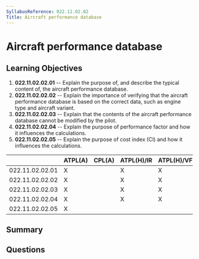 ```yaml
---
SyllabusReference: 022.11.02.02
Title: Aircraft performance database
---
```


# Aircraft performance database

## Learning Objectives

1. **022.11.02.02.01** -- Explain the purpose of, and describe the typical
   content of, the aircraft performance database.
2. **022.11.02.02.02** -- Explain the importance of verifying that the aircraft
   performance database is based on the correct data, such as engine type and
   aircraft variant.
3. **022.11.02.02.03** -- Explain that the contents of the aircraft performance
   database cannot be modified by the pilot.
4. **022.11.02.02.04** -- Explain the purpose of performance factor and how it
   influences the calculations.
5. **022.11.02.02.05** -- Explain the purpose of cost index (CI) and how it
   influences the calculations.

|                 | ATPL(A) | CPL(A) | ATPL(H)/IR | ATPL(H)/VFR | CPL(H) | IR  | CBIR(A) |
| --------------- | ------- | ------ | ---------- | ----------- | ------ | --- | ------- |
| 022.11.02.02.01 | X       |        | X          | X           |        | X   |         |
| 022.11.02.02.02 | X       |        | X          | X           |        | X   |         |
| 022.11.02.02.03 | X       |        | X          | X           |        | X   |         |
| 022.11.02.02.04 | X       |        | X          | X           |        | X   |         |
| 022.11.02.02.05 | X       |        |            |             |        |     |         |

## Summary

## Questions
